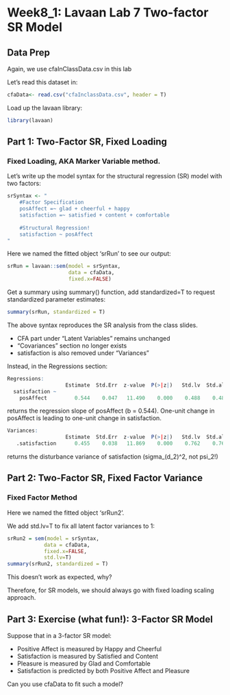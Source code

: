 # Week8_1: Lavaan Lab 7 Two-factor SR Model


## Data Prep

Again, we use cfaInClassData.csv in this lab 

Let's read this dataset in: 

```r
cfaData<- read.csv("cfaInclassData.csv", header = T)
```

Load up the lavaan library: 

```r
library(lavaan)
```

<!------------------------------>
## Part 1: Two-Factor SR, Fixed Loading
<!------------------------------>

### Fixed Loading, AKA Marker Variable method. 

Let's write up the model syntax for the structural regression (SR) model with two factors:

```r
srSyntax <- "
	#Factor Specification	
	posAffect =~ glad + cheerful + happy  
	satisfaction =~ satisfied + content + comfortable 
	
	#Structural Regression!
	satisfaction ~ posAffect
"
```

Here we named the fitted object 'srRun' to see our output: 

```r
srRun = lavaan::sem(model = srSyntax, 
                    data = cfaData, 
                    fixed.x=FALSE)
```

Get a summary using summary() function, add standardized=T to request standardized parameter estimates:

```r
summary(srRun, standardized = T)
```

The above syntax reproduces the SR analysis from the class slides.

+ CFA part under "Latent Variables" remains unchanged
+ "Covariances" section no longer exists
+ satisfaction is also removed under "Variances"

Instead, in the Regressions section: 

```r
Regressions:
                   Estimate  Std.Err  z-value  P(>|z|)   Std.lv  Std.all
  satisfaction ~                                                        
    posAffect         0.544    0.047   11.490    0.000    0.488    0.488
```

returns the regression slope of posAffect (b = 0.544). One-unit change in posAffect is leading to one-unit change in satisfaction. 

```r
Variances:
                   Estimate  Std.Err  z-value  P(>|z|)   Std.lv  Std.all
   .satisfaction      0.455    0.038   11.869    0.000    0.762    0.762
```

returns the disturbance variance of satisfaction (sigma_(d_2)^2, not psi_2!)


<!------------------------------>
## Part 2: Two-Factor SR, Fixed Factor Variance
<!------------------------------>

### Fixed Factor Method

Here we named the fitted object 'srRun2'. 

We add std.lv=T to fix all latent factor variances to 1: 

```r
srRun2 = sem(model = srSyntax, 
            data = cfaData, 
            fixed.x=FALSE,
            std.lv=T)
summary(srRun2, standardized = T)
```

This doesn't work as expected, why?

Therefore, for SR models, we should always go with fixed loading scaling approach. 



<!------------------------------>
## Part 3: Exercise (what fun!): 3-Factor SR Model
<!------------------------------>

Suppose that in a 3-factor SR model: 

+ Positive Affect is measured by Happy and Cheerful
+ Satisfaction is measured by Satisfied and Content
+ Pleasure is measured by Glad and Comfortable
+ Satisfaction is predicted by both Positive Affect and Pleasure

Can you use cfaData to fit such a model? 

```r

```

